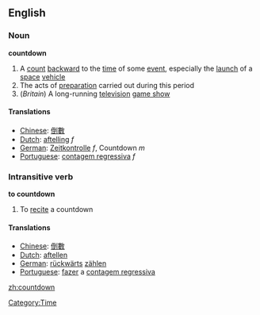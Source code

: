 ==English==
===Noun===
{{wikipedia}}
'''countdown'''
# A [[count]] [[backward]] to the [[time]] of some [[event]], especially the [[launch]] of a [[space]] [[vehicle]]
# The acts of [[preparation]] carried out during this period
#(''Britain'') A long-running [[television]] [[game show]]

====Translations====
*[[Chinese]]: [[倒數]]
*[[Dutch]]: [[aftelling]] ''f''
*[[German]]: [[Zeitkontrolle]] ''f'', Countdown ''m''
*[[Portuguese]]: [[contagem regressiva]] ''f''

===Intransitive verb===
'''to countdown'''
# To [[recite]] a countdown

====Translations====
*[[Chinese]]: [[倒數]]
*[[Dutch]]: [[aftellen]]
*[[German]]: [[rückwärts]] [[zählen]]
*[[Portuguese]]: [[fazer]] a [[contagem regressiva]]

[[Category:Time]]

[[zh:countdown]]